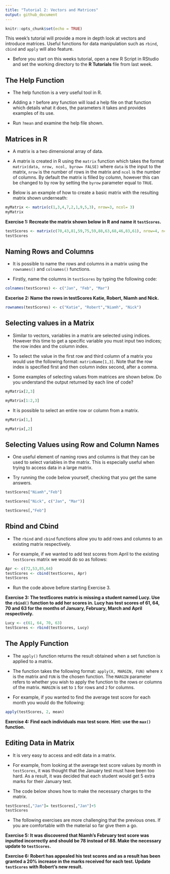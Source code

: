 ---
title: "Tutorial 2: Vectors and Matrices"
output: github_document
---

```{r setup, include=FALSE}
knitr::opts_chunk$set(echo = TRUE)
```

This week's tutorial will provide a more in depth look at vectors and introduce matrices. Useful functions for data manipulation such as `rbind`, `cbind` and `apply` will also feature.  

- Before you start on this weeks tutorial, open a new R Script in RStudio and set the working directory to the **R Tutorials** file from last week. 

## The Help Function
- The help function is a very useful tool in R. 

- Adding a `?` before any function will load a help file on that function which details what it does, the parameters it takes and provides examples of its use.

- Run `?mean` and examine the help file shown.

## Matrices in R
- A matrix is a two dimensional array of data. 

- A matrix is created in R using the `matrix` function which takes the format `matrix(data, nrow, ncol, byrow= FALSE)` where `data` is the input to the matrix, `nrow` is the number of rows in the matrix and `ncol` is the number of columns. By default the matrix is filled by column, however this can be changed to by row by setting the `byrow` parameter equal to `TRUE`. 

- Below is an example of how to create a basic matrix with the resulting matrix shown underneath:

```{r matix}
myMatrix <- matrix(c(1,3,4,7,2,1,9,5,3), nrow=3, ncol= 3)
myMatrix
```

**Exercise 1: Recreate the matrix shown below in R and name it `testScores`.**

```{r matrix2, echo=FALSE}
testScores <- matrix(c(70,43,81,59,75,59,88,63,68,46,83,61), nrow=4, ncol=3)
testScores
```

## Naming Rows and Columns
- It is possible to name the rows and columns in a matrix using the `rownames()` and `colnames()` functions.

- Firstly, name the columns in `testScores` by typing the following code:

```{r colnames}
colnames(testScores) <- c("Jan", "Feb", "Mar")
```

**Excerise 2: Name the rows in testScores Katie, Robert, Niamh and Nick.**
```{r rownames, echo=FALSE}
rownames(testScores) <- c("Katie", "Robert","Niamh", "Nick")

```

## Selecting values in a Matrix
- Similar to vectors, variables in a matrix are selected using indices. However this time to get a specific variable you must input two indices; the row index and the column index. 

- To select the value in the first row and third column of a matrix you would use the following format: `matrixName[1,3]`. Note that the row index is specified first and then column index second, after a comma. 

- Some examples of selecting values from matrices are shown below. Do you understand the output returned by each line of code?

```{r selectOne}
myMatrix[2,3]
```

```{r selectMutliple}
myMatrix[1:2,3]
```
- It is possible to select an entire row or column from a matrix.
```{r selectRow}
myMatrix[1,]
```
```{r selectColumn}
myMatrix[,2]
```

## Selecting Values using Row and Column Names
- One useful element of naming rows and columns is that they can be used to select variables in the matrix. This is especially useful when trying to access data in a large matrix. 

- Try running the code below yourself, checking that you get the same answers.

```{r}
testScores["Niamh","Feb"]
```

```{r}
testScores["Nick", c("Jan", "Mar")]
```

```{r}
testScores[,"Feb"]
```

## Rbind and Cbind 
- The `rbind` and `cbind` functions allow you to add rows and columns to an existing matrix respectively. 

- For example, if we wanted to add test scores from April to the existing `testScores` matrix we would do so as follows:
```{r addCol}
Apr <- c(72,53,85,64)
testScores <- cbind(testScores, Apr)
testScores
```
- Run the code above before starting Exercise 3.

**Exercise 3: The testScores matrix is missing a student named Lucy. Use the `rbind()` function to add her scores in. Lucy has test scores of 61, 64, 70 and 63 for the months of January, February, March and April respectively.**

```{r addRow, echo=FALSE}
Lucy <- c(61, 64, 70, 63)
testScores <- rbind(testScores, Lucy)
```

## The Apply Function
- The `apply()` function returns the result obtained when a set function is applied to a matrix.

- The function takes the following format: `apply(X, MARGIN, FUN)` where `X` is the matrix and `FUN` is the chosen function. The `MARGIN` parameter refers to whether you wish to apply the function to the rows or columns of the matrix. `MARGIN` is set to `1` for rows and `2` for columns.

- For example, if you wanted to find the average test score for each month you would do the following:

```{r}
apply(testScores, 2, mean)
```

**Exercise 4: Find each individuals max test score. Hint: use the `max()` function.**

## Editing Data in Matrix
- It is very easy to access and edit data in a matrix. 

- For example, from looking at the average test score values by month in `testScores`, it was thought that the January test must have been too hard. As a result, it was decided that each student would get 5 extra marks for their January test.

- The code below shows how to make the necessary charges to the matrix.

```{r}
testScores[,"Jan"]= testScores[,"Jan"]+5
testScores
```

- The following exercises are more challenging that the previous ones. If you are comfortable with the material so far give them a go. 

**Exercise 5: It was discovered that Niamh's February test score was inputted incorrectly and should be 78 instead of 88. Make the necessary update to `testScores`.**

**Exercise 6: Robert has appealed his test scores and as a result has been granted a 20% increase in the marks received for each test. Update `testScores` with Robert's new result.**







